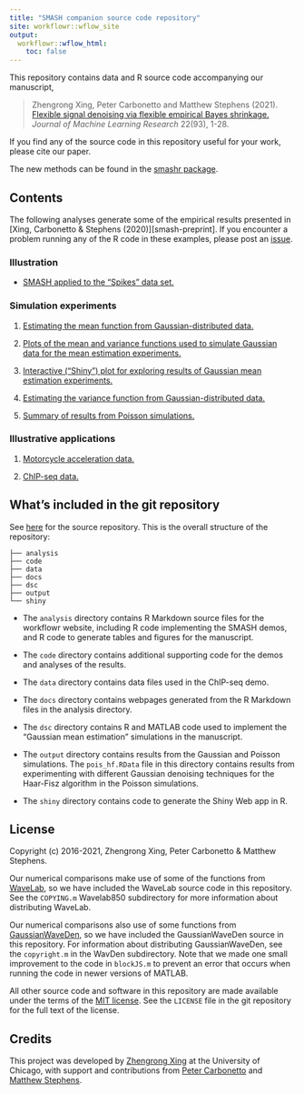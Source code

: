```yaml
---
title: "SMASH companion source code repository"
site: workflowr::wflow_site
output:
  workflowr::wflow_html:
    toc: false
---
```


This repository contains data and R source code accompanying our
manuscript,

> Zhengrong Xing, Peter Carbonetto and Matthew Stephens (2021).
> [Flexible signal denoising via flexible empirical Bayes shrinkage.][smash-jmlr]
> *Journal of Machine Learning Research* 22(93), 1-28.

If you find any of the source code in this repository useful for your
work, please cite our paper.

The new methods can be found in the [smashr package][smashr].

## Contents

The following analyses generate some of the empirical results
presented in [Xing, Carbonetto & Stephens (2020)][smash-preprint]. If
you encounter a problem running any of the R code in these examples,
please post an [issue][issues].

### Illustration

+ [SMASH applied to the "Spikes" data set.](spikesdemo.html)

### Simulation experiments

1. [Estimating the mean function from Gaussian-distributed
data.](gaussmeanest.html)

2. [Plots of the mean and variance functions used to simulate Gaussian data for the mean estimation experiments.](gaussian_signals.html)

3. [Interactive ("Shiny") plot for exploring results of Gaussian mean estimation experiments.](gauss_shiny_setup.html)

4. [Estimating the variance function from Gaussian-distributed
data.](gaussvarest.html)

5. [Summary of results from Poisson simulations.](poisson.html)

### Illustrative applications

1. [Motorcycle acceleration data.](motorcycle.html)

2. [ChIP-seq data.](chipseq.html)

## What's included in the git repository

See [here][smash-github] for the source repository. This is the
overall structure of the repository:

```
├── analysis
├── code
├── data
├── docs
├── dsc
├── output
└── shiny
```

+ The `analysis` directory contains R Markdown source files for the
  workflowr website, including R code implementing the SMASH demos,
  and R code to generate tables and figures for the manuscript.

+ The `code` directory contains additional supporting code for the
  demos and analyses of the results.

+ The `data` directory contains data files used in the ChIP-seq demo.

+ The `docs` directory contains webpages generated from the R
  Markdown files in the analysis directory.

+ The `dsc` directory contains R and MATLAB code used to implement the
  "Gaussian mean estimation" simulations in the manuscript.

+ The `output` directory contains results from the Gaussian and
  Poisson simulations. The `pois_hf.RData` file in this directory
  contains results from experimenting with different Gaussian
  denoising techniques for the Haar-Fisz algorithm in the Poisson
  simulations.

+ The `shiny` directory contains code to generate the Shiny
  Web app in R.

## License

Copyright (c) 2016-2021, Zhengrong Xing, Peter Carbonetto & Matthew
Stephens.

Our numerical comparisons make use of some of the functions from
[WaveLab][wavelab], so we have included the WaveLab source code in
this repository. See the `COPYING.m` Wavelab850 subdirectory for more
information about distributing WaveLab.

Our numerical comparisons also use of some functions from
[GaussianWaveDen][waveden], so we have included the GaussianWaveDen
source in this repository. For information about distributing
GaussianWaveDen, see the `copyright.m` in the WavDen
subdirectory. Note that we made one small improvement to the code in
`blockJS.m` to prevent an error that occurs when running the code in
newer versions of MATLAB.

All other source code and software in this repository are made
available under the terms of the [MIT license][mit-license]. See the
`LICENSE` file in the git repository for the full text of the license.

## Credits

This project was developed by [Zhengrong Xing][zhengrong] at the
University of Chicago, with support and contributions from
[Peter Carbonetto][peter] and [Matthew Stephens][matthew].

[smash-github]: https://github.com/stephenslab/smash-paper
[smashr]: https://github.com/stephenslab/smashr
[smash-jmlr]: https://jmlr.org/papers/v22/19-042.html
[issues]: https://github.com/stephenslab/smash-paper/issues
[mit-license]: https://opensource.org/licenses/mit-license.html
[wavelab]: http://statweb.stanford.edu/~wavelab
[waveden]: http://www-ljk.imag.fr/SMS/software/GaussianWaveDen/down.html
[zhengrong]: https://github.com/zrxing
[peter]: http://pcarbo.github.io
[matthew]: http://stephenslab.uchicago.edu

